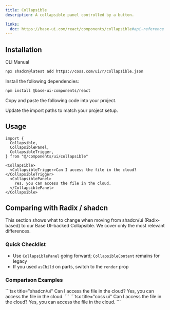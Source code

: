 ```yaml
---
title: Collapsible
description: A collapsible panel controlled by a button.

links:
  doc: https://base-ui.com/react/components/collapsible#api-reference
---
```


<ComponentPreview name="collapsible-demo" />

## Installation

<CodeTabs>

<TabsList>
  <TabsTab value="cli">CLI</TabsTab>
  <TabsTab value="manual">Manual</TabsTab>
</TabsList>
<TabsPanel value="cli">

```bash
npx shadcn@latest add https://coss.com/ui/r/collapsible.json
```

</TabsPanel>

<TabsPanel value="manual">

<Steps>

<Step>Install the following dependencies:</Step>

```bash
npm install @base-ui-components/react
```

<Step>Copy and paste the following code into your project.</Step>

<ComponentSource name="collapsible" title="components/ui/collapsible.tsx" />

<Step>Update the import paths to match your project setup.</Step>

</Steps>

</TabsPanel>

</CodeTabs>

## Usage

```tsx
import {
  Collapsible,
  CollapsiblePanel,
  CollapsibleTrigger,
} from "@/components/ui/collapsible"
```

```tsx
<Collapsible>
  <CollapsibleTrigger>Can I access the file in the cloud?</CollapsibleTrigger>
  <CollapsiblePanel>
    Yes, you can access the file in the cloud.
  </CollapsiblePanel>
</Collapsible>
```

## Comparing with Radix / shadcn

This section shows what to change when moving from shadcn/ui (Radix-based) to our Base UI–backed Collapsible. We cover only the most relevant differences.

### Quick Checklist

- Use `CollapsiblePanel` going forward; `CollapsibleContent` remains for legacy
- If you used `asChild` on parts, switch to the `render` prop

### Comparison Examples

<span data-lib="radix-ui">
  ```tsx title="shadcn/ui"
  <Collapsible>
    <CollapsibleTrigger>Can I access the file in the cloud?</CollapsibleTrigger>
    <CollapsibleContent>
      Yes, you can access the file in the cloud.
    </CollapsibleContent>
  </Collapsible>
  ```
</span>

<span data-lib="base-ui">
  ```tsx title="coss ui"
  <Collapsible>
    <CollapsibleTrigger>Can I access the file in the cloud?</CollapsibleTrigger>
    <CollapsiblePanel>
      Yes, you can access the file in the cloud.
    </CollapsiblePanel>
  </Collapsible>
  ```
</span>
